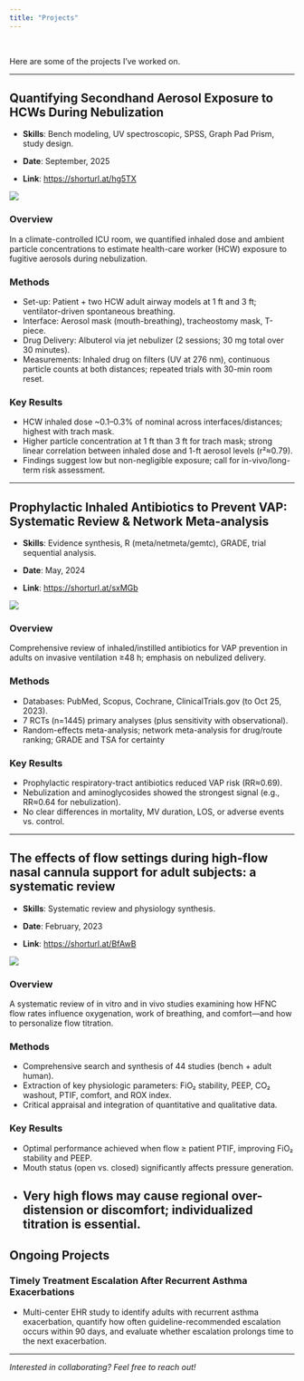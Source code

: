 ```yaml
---
title: "Projects"
---
```

<br>
  
Here are some of the projects I've worked on. 

---

## Quantifying Secondhand Aerosol Exposure to HCWs During Nebulization

- **Skills**: Bench modeling, UV spectroscopic, SPSS, Graph Pad Prism, study design.

- **Date**: September, 2025

- **Link**: <https://shorturl.at/hg5TX>

![](images/project1.png)

### Overview
In a climate-controlled ICU room, we quantified inhaled dose and ambient particle concentrations to estimate health-care worker (HCW) exposure to fugitive aerosols during nebulization.

### Methods
- Set-up: Patient + two HCW adult airway models at 1 ft and 3 ft; ventilator-driven spontaneous breathing.
- Interface: Aerosol mask (mouth-breathing), tracheostomy mask, T-piece.
- Drug Delivery: Albuterol via jet nebulizer (2 sessions; 30 mg total over 30 minutes).
- Measurements: Inhaled drug on filters (UV at 276 nm), continuous particle counts at both distances; repeated trials with 30-min room reset.

### Key Results
- HCW inhaled dose ~0.1–0.3% of nominal across interfaces/distances; highest with trach mask.
- Higher particle concentration at 1 ft than 3 ft for trach mask; strong linear correlation between inhaled dose and 1-ft aerosol levels (r²≈0.79).
- Findings suggest low but non-negligible exposure; call for in-vivo/long-term risk assessment.

---

## Prophylactic Inhaled Antibiotics to Prevent VAP: Systematic Review & Network Meta-analysis

- **Skills**: Evidence synthesis, R (meta/netmeta/gemtc), GRADE, trial sequential analysis.

- **Date**: May, 2024 

- **Link**: <https://shorturl.at/sxMGb>

![](images/project2.png)

### Overview
Comprehensive review of inhaled/instilled antibiotics for VAP prevention in adults on invasive ventilation ≥48 h; emphasis on nebulized delivery.

### Methods
- Databases: PubMed, Scopus, Cochrane, ClinicalTrials.gov (to Oct 25, 2023).
- 7 RCTs (n=1445) primary analyses (plus sensitivity with observational).
- Random-effects meta-analysis; network meta-analysis for drug/route ranking; GRADE and TSA for certainty

### Key Results
- Prophylactic respiratory-tract antibiotics reduced VAP risk (RR≈0.69).
- Nebulization and aminoglycosides showed the strongest signal (e.g., RR≈0.64 for nebulization).
- No clear differences in mortality, MV duration, LOS, or adverse events vs. control.

---

## The effects of flow settings during high-flow nasal cannula support for adult subjects: a systematic review

- **Skills**: Systematic review and physiology synthesis. 

- **Date**: February, 2023

- **Link**: <https://shorturl.at/BfAwB>

![](images/project3.png)

### Overview
A systematic review of in vitro and in vivo studies examining how HFNC flow rates influence oxygenation, work of breathing, and comfort—and how to personalize flow titration.

### Methods
- Comprehensive search and synthesis of 44 studies (bench + adult human).
- Extraction of key physiologic parameters: FiO₂ stability, PEEP, CO₂ washout, PTIF, comfort, and ROX index.
- Critical appraisal and integration of quantitative and qualitative data.

### Key Results

- Optimal performance achieved when flow ≥ patient PTIF, improving FiO₂ stability and PEEP.
- Mouth status (open vs. closed) significantly affects pressure generation.
- Very high flows may cause regional over-distension or discomfort; individualized titration is essential.
---

## Ongoing Projects

### Timely Treatment Escalation After Recurrent Asthma Exacerbations

- Multi-center EHR study to identify adults with recurrent asthma exacerbation, quantify how often guideline-recommended escalation occurs within 90 days, and evaluate whether escalation prolongs time to the next exacerbation.

---

*Interested in collaborating? Feel free to reach out!*

